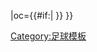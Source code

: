 {{fb team |t=皇家馬德里 |tan=皇家马德里足球俱乐部 |tc=ESP |abb={{#if:{{{abb|}}}|RMA{{0}}}} |oc={{#if:{{{oc|}}}|{{{oc}}} }} }}<!--
--><noinclude>[[Category:足球模板]]</noinclude>
